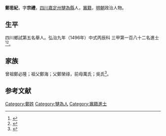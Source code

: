 {{明清人物信息框
| 姓名 = 鄭思紀
| 原名 =
| 圖片名稱= 
| 圖片大小 =
| 圖片說明 = 
| 最高職務 =
| 國家 = 大明 
| 爵位 =
| 籍貫 = [[四川|四川]][[嘉定州_(明朝)|嘉定州]][[犍為縣|犍為縣]]
| 族裔 = 
| 字號 = 
| 諡號 =
| 出生日期 = 十一月十四日
| 出生地點 =
| 逝世日期 = 卒年不詳 
| 逝世地點 =
| 墓葬 =
| 配偶 = 關氏
| 親屬 = 
| 出身 =
* 弘治九年丙辰科同進士出身
| 經歷 =
| 著作 = 
}}
'''鄭思紀'''{{BD|1464年||？年||}}，字'''宗禮'''，[[四川|四川]][[嘉定州_(明朝)|嘉定州]][[犍為縣|犍為縣]]人，[[竈籍|竈籍]]，[[明朝|明朝]]政治人物。

== 生平 ==
四川鄉試第五名舉人。弘治九年（1496年）中式丙辰科<!---會試第五十三名--->三甲第一百八十二名進士<ref>{{Cite book|title=《[[皇明贡举考|皇明贡举考]]》卷五|last=（明）[[张朝瑞|张朝瑞]]|first=|publisher=《续修四库全书》史部第828册|year=|isbn=|location=|pages=}}</ref><ref>{{Cite book|title=贡举志五种 上|last=鲁小俊，江俊伟著|first=|publisher=武汉：武汉大学出版社|year=2009|isbn=978-7-307-07043-1|location=|pages=}}</ref>。

== 家族 ==
曾祖鄭必隆；祖父鄭海；父鄭榮祿，前母萬氏；吳氏<ref>{{Cite book|title=天一阁藏明代科举录选刊 登科录 点校本|last=龚延明主编|first=|publisher=宁波出版社|year=2016|isbn=978-7-5526-2320-8|location=宁波|pages=|quote=《明代登科錄彙編》之《弘治九年進士登科錄》}}</ref>。

==参考文献==
{{reflist}}

{{弘治九年丙辰科殿試金榜}}

{{Authority control}}

{{DEFAULTSORT:}}
[[Category:鄭姓|Category:鄭姓]]
[[Category:犍為人|Category:犍為人]]
[[Category:竈籍進士|Category:竈籍進士]]